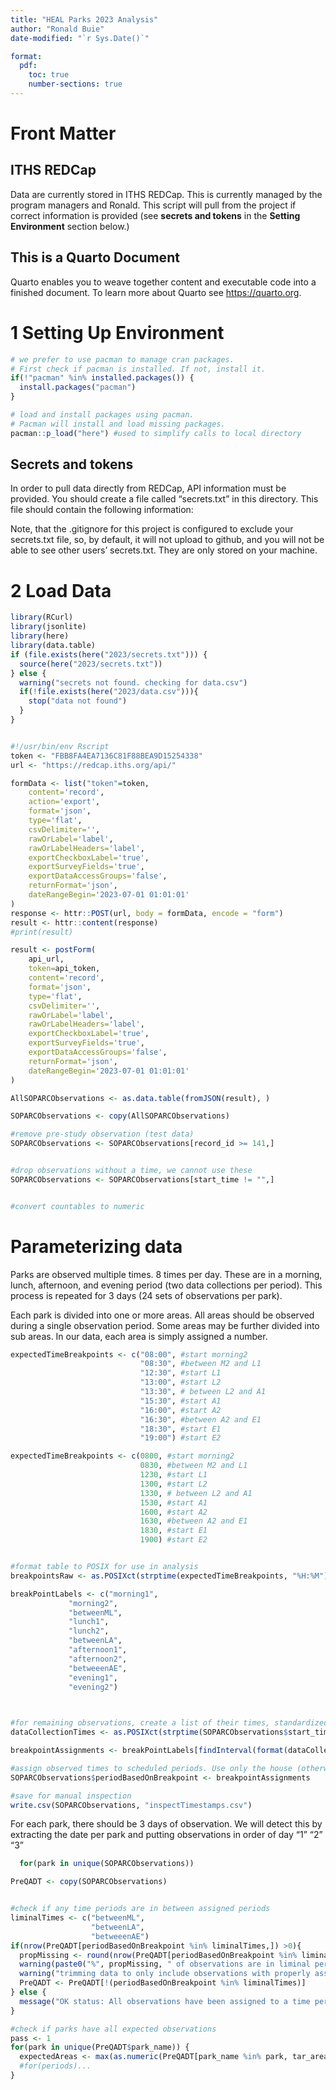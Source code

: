 ```yaml
---
title: "HEAL Parks 2023 Analysis"
author: "Ronald Buie"
date-modified: "`r Sys.Date()`"

format: 
  pdf:
    toc: true
    number-sections: true
---
```


# Front Matter

## ITHS REDCap

Data are currently stored in ITHS REDCap. This is currently managed by the program managers and Ronald. This script will pull from the project if correct information is provided (see **secrets and tokens** in the **Setting Environment** section below.)

## This is a Quarto Document

Quarto enables you to weave together content and executable code into a finished document. To learn more about Quarto see <https://quarto.org>.


# 1 Setting Up Environment

```r
# we prefer to use pacman to manage cran packages. 
# First check if pacman is installed. If not, install it.
if(!"pacman" %in% installed.packages()) {
  install.packages("pacman")
}

# load and install packages using pacman. 
# Pacman will install and load missing packages.
pacman::p_load("here") #used to simplify calls to local directory

```

## Secrets and tokens

In order to pull data directly from REDCap, API information must be provided. You should create a file called "secrets.txt" in this directory. This file should contain the following information:

Note, that the .gitignore for this project is configured to exclude your secrets.txt file, so, by default, it will not upload to github, and you will not be able to see other users' secrets.txt. They are only stored on your machine.


# 2 Load Data

```r
library(RCurl)
library(jsonlite)
library(here)
library(data.table)
if (file.exists(here("2023/secrets.txt"))) {
  source(here("2023/secrets.txt"))
} else {
  warning("secrets not found. checking for data.csv")
  if(!file.exists(here("2023/data.csv"))){
    stop("data not found")
  }
}


#!/usr/bin/env Rscript
token <- "FBB8FA4EA7136C81F88BEA9D15254338"
url <- "https://redcap.iths.org/api/"

formData <- list("token"=token,
    content='record',
    action='export',
    format='json',
    type='flat',
    csvDelimiter='',
    rawOrLabel='label',
    rawOrLabelHeaders='label',
    exportCheckboxLabel='true',
    exportSurveyFields='true',
    exportDataAccessGroups='false',
    returnFormat='json',
    dateRangeBegin='2023-07-01 01:01:01'
)
response <- httr::POST(url, body = formData, encode = "form")
result <- httr::content(response)
#print(result)
```

```r
result <- postForm(
    api_url,
    token=api_token,
    content='record',
    format='json',
    type='flat',
    csvDelimiter='',
    rawOrLabel='label',
    rawOrLabelHeaders='label',
    exportCheckboxLabel='true',
    exportSurveyFields='true',
    exportDataAccessGroups='false',
    returnFormat='json',
    dateRangeBegin='2023-07-01 01:01:01'
)

AllSOPARCObservations <- as.data.table(fromJSON(result), )

```

```r

SOPARCObservations <- copy(AllSOPARCObservations)

#remove pre-study observation (test data)
SOPARCObservations <- SOPARCObservations[record_id >= 141,]


#drop observations without a time, we cannot use these
SOPARCObservations <- SOPARCObservations[start_time != "",]


#convert countables to numeric

```



# Parameterizing data

Parks are observed multiple times. 8 times per day. These are in a morning, lunch, afternoon, and evening period (two data collections per period). This process is repeated for 3 days (24 sets of observations per park).

Each park is divided into one or more areas. All areas should be observed during a single observation period. Some areas may be further divided into sub areas. In our data, each area is simply assigned a number.

```r
expectedTimeBreakpoints <- c("08:00", #start morning2
                             "08:30", #between M2 and L1
                             "12:30", #start L1
                             "13:00", #start L2
                             "13:30", # between L2 and A1
                             "15:30", #start A1
                             "16:00", #start A2
                             "16:30", #between A2 and E1
                             "18:30", #start E1
                             "19:00") #start E2

expectedTimeBreakpoints <- c(0800, #start morning2
                             0830, #between M2 and L1
                             1230, #start L1
                             1300, #start L2
                             1330, # between L2 and A1
                             1530, #start A1
                             1600, #start A2
                             1630, #between A2 and E1
                             1830, #start E1
                             1900) #start E2


#format table to POSIX for use in analysis
breakpointsRaw <- as.POSIXct(strptime(expectedTimeBreakpoints, "%H:%M"),"America/Los_Angeles" )

breakPointLabels <- c("morning1",
             "morning2",
             "betweenML",
             "lunch1",
             "lunch2",
             "betweenLA",
             "afternoon1",
             "afternoon2",
             "betweeenAE",
             "evening1",
             "evening2")


 
#for remaining observations, create a list of their times, standardized to POSIX
dataCollectionTimes <- as.POSIXct(strptime(SOPARCObservations$start_time, "%Y-%m-%d %H:%M"), "America/Los_Angeles") 

breakpointAssignments <- breakPointLabels[findInterval(format(dataCollectionTimes, format = "%H%M"), expectedTimeBreakpoints, left.open = T, all.inside = FALSE, rightmost.closed = FALSE)+1]

#assign observed times to scheduled periods. Use only the house (otherwise would attribute date.)
SOPARCObservations$periodBasedOnBreakpoint <- breakpointAssignments

#save for manual inspection
write.csv(SOPARCObservations, "inspectTimestamps.csv")

```


For each park, there should be 3 days of observation. We will detect this by extracting the date per park and putting observations in order of day "1" "2" "3"
```r
  for(park in unique(SOPARCObservations))
```


```r

PreQADT <- copy(SOPARCObservations)


#check if any time periods are in between assigned periods
liminalTimes <- c("betweenML",
                  "betweenLA",
                  "betweeenAE")
if(nrow(PreQADT[periodBasedOnBreakpoint %in% liminalTimes,]) >0){
  propMissing <- round(nrow(PreQADT[periodBasedOnBreakpoint %in% liminalTimes,])/nrow(PreQADT) ,2)*100
  warning(paste0("%", propMissing, " of observations are in liminal periods and need to be corrected for proper analysis,"))
  warning("trimming data to only include observations with properly assigned observation periods. Do not use these results in final analysis.")
  PreQADT <- PreQADT[!(periodBasedOnBreakpoint %in% liminalTimes)]
} else {
  message("OK status: All observations have been assigned to a time period")
}

#check if parks have all expected observations
pass <- 1
for(park in unique(PreQADT$park_name)) {
  expectedAreas <- max(as.numeric(PreQADT[park_name %in% park, tar_area]))
  #for(periods)...
}


```


